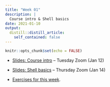 ```yaml
---
title: "Week 01"
description: |
  Course intro & Shell basics
date: 2021-01-10
output:
  distill::distill_article:
    self_contained: false
---
```


```r
knitr::opts_chunk$set(echo = FALSE)
```

- [Slides: Course intro](slides/01-1-intro.html) -- Tuesday Zoom (Jan 12)

- [Slides: Shell basics](slides/01-2-shell.html) -- Thursday Zoom (Jan 14)

- [Exercises for this week](../../w01_exercises.html).
